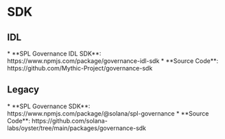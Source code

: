 
# SDK

## IDL

<Callout type="info" emoji="">
* **SPL Governance IDL SDK**: https://www.npmjs.com/package/governance-idl-sdk
* **Source Code**: https://github.com/Mythic-Project/governance-sdk
</Callout>

## Legacy

<Callout type="default" emoji="">
* **SPL Governance SDK**: https://www.npmjs.com/package/@solana/spl-governance
* **Source Code**: https://github.com/solana-labs/oyster/tree/main/packages/governance-sdk
</Callout>
